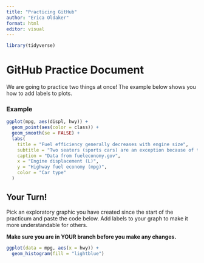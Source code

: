 ```yaml
---
title: "Practicing GitHub"
author: "Erica Oldaker"
format: html
editor: visual
---
```


```r
library(tidyverse)
```

# GitHub Practice Document

We are going to practice two things at once! The example below shows you how to add labels to plots.

### Example

```r
ggplot(mpg, aes(displ, hwy)) +
  geom_point(aes(color = class)) +
  geom_smooth(se = FALSE) +
  labs(
    title = "Fuel efficiency generally decreases with engine size",
    subtitle = "Two seaters (sports cars) are an exception because of their light weight",
    caption = "Data from fueleconomy.gov",
    x = "Engine displacement (L)",
    y = "Highway fuel economy (mpg)",
    color = "Car type"
  )
```

## Your Turn!

Pick an exploratory graphic you have created since the start of the practicum and paste the code below. Add labels to your graph to make it more understandable for others.

**Make sure you are in YOUR branch before you make any changes.**

```r
ggplot(data = mpg, aes(x = hwy)) +
  geom_histogram(fill = "lightblue")
```
